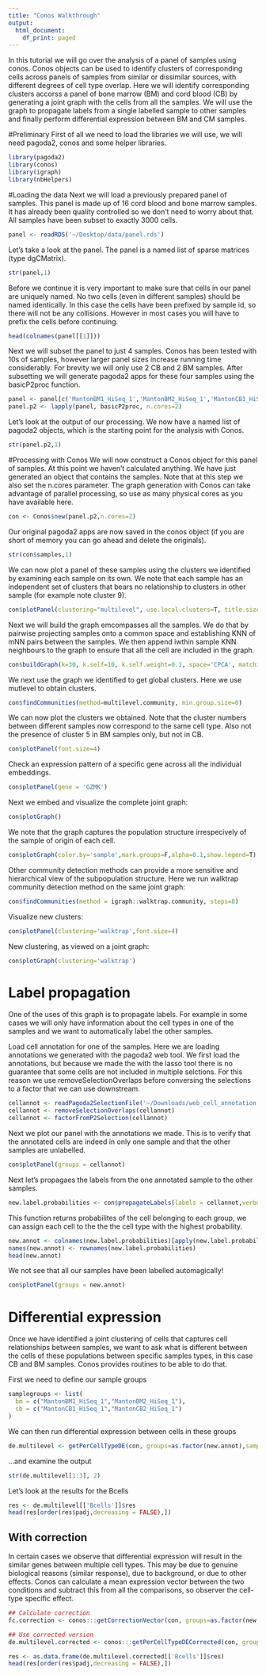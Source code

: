 ```yaml
---
title: "Conos Walkthrough"
output:
  html_document:
    df_print: paged
---
```


In this tutorial we will go over the analysis of a panel of samples using conos. Conos objects can be used to identify clusters of corresponding cells across panels of samples from similar or dissimilar sources, with different degrees of cell type overlap. Here we will identify corresponding clusters accorss a panel of bone marrow (BM) and cord blood (CB) by generating a joint graph with the cells from all the samples. We will use the graph to propagate labels from a single labelled sample to other samples and finally perform differential expression between BM and CM samples.

#Preliminary 
First of all we need to load the libraries we will use, we will need pagoda2, conos and some helper libraries.
```r
library(pagoda2)
library(conos)
library(igraph)
library(nbHelpers)
```

#Loading the data
Next we will load a previously prepared panel of samples. This panel is made up of 16 cord blood and bone marrow samples. It has already been quality controlled so we don't need to worry about that. All samples have been subset to exactly 3000 cells.
```r
panel <- readRDS('~/Desktop/data/panel.rds')
```

Let's take a look at the panel. The panel is a named list of sparse matrices (type dgCMatrix).
```r
str(panel,1)
```

Before we continue it is very important to make sure that cells in our panel are uniquely named. No two cells (even in different samples) should be named identically. In this case the cells have been prefixed by sample id, so there will not be any collisions. However in most cases you will have to prefix the cells before continuing.
```r
head(colnames(panel[[1]]))
```

Next we will subset the panel to just 4 samples. Conos has been tested with 10s of samples, however larger panel sizes increase running time considerably. For brevity we will only use 2 CB and 2 BM samples. After subsetting we will generate pagoda2 apps for these four samples using the basicP2proc function.
```r
panel <- panel[c('MantonBM1_HiSeq_1','MantonBM2_HiSeq_1','MantonCB1_HiSeq_1','MantonCB2_HiSeq_1')]
panel.p2 <- lapply(panel, basicP2proc, n.cores=2)
```

Let's look at the output of our processing. We now have a named list of pagoda2 objects, which is the starting point for the analysis with Conos.
```r
str(panel.p2,1)
```
#Processing with Conos
We will now construct a Conos object for this panel of samples. At this point we haven't calculated anything. We have just generated an object that contains the samples. Note that at this step we also set the n.cores parameter. The graph generation with Conos can take advantage of parallel processing, so use as many physical cores as you have available here.
```r
con <- Conos$new(panel.p2,n.cores=2)
```

Our original pagoda2 apps are now saved in the conos object (if you are short of memory you can go ahead and delete the originals).
```r
str(con$samples,1)
```

We can now plot a panel of these samples using the clusters we identified by examining each sample on its own. We note that each sample has an independent set of clusters that bears no relationship to clusters in other sample (for example note cluster 9).
```r
con$plotPanel(clustering="multilevel", use.local.clusters=T, title.size=6)
```

Next we will build the graph emcompasses all the samples. We do that by pairwise projecting samples onto a common space and establishing KNN of mNN pairs between the samples. We then append iwthin sample KNN neighbours to the graph to ensure that all the cell are included in the graph.
```r
con$buildGraph(k=30, k.self=10, k.self.weight=0.1, space='CPCA', matching.method='mNN', metric='angular', data.type='counts', l2.sigma=1e5, var.scale =TRUE, ncomps=50, n.odgenes=1000, return.details=T,neighborhood.average=FALSE,neighborhood.average.k=10, exclude.pairs=NULL, exclude.samples=NULL, common.centering=TRUE , verbose=TRUE)
```

We next use the graph we identified to get global clusters. Here we use mutlevel to obtain clusters.
```r
con$findCommunities(method=multilevel.community, min.group.size=0)
```

We can now plot the clusters we obtained. Note that the cluster numbers between different samples now correspond to the same cell type. Also not the presence of cluster 5 in BM samples only, but not in CB.
```r
con$plotPanel(font.size=4)
```

Check an expression pattern of a specific gene across all the individual embeddings.
```r
con$plotPanel(gene = 'GZMK')
```


Next we embed and visualize the complete joint graph:
```r
con$plotGraph()
```

We note that the graph captures the population structure irrespecively of the sample of origin of each cell.
```r
con$plotGraph(color.by='sample',mark.groups=F,alpha=0.1,show.legend=T)
```

Other community detection methods can provide a more sensitive and hierarchical view of the subpopulation structure. Here we run walktrap community detection method on the same joint graph:
```r
con$findCommunities(method = igraph::walktrap.community, steps=8)
```

Visualize new clusters:
```r
con$plotPanel(clustering='walktrap',font.size=4)
```

New clustering, as viewed on a joint graph:
```r
con$plotGraph(clustering='walktrap')
```

# Label propagation
One of the uses of this graph is to propagate labels. For example in some cases we will only have information about the cell types in one of the samples and we want to automatically label the other samples.

Load cell annotation for one of the samples. Here we are loading annotations we generated with the pagoda2 web tool. We first load the annotations, but because we made the with the lasso tool there is no guarantee that some cells are not included in multiple selctions. For this reason we use removeSelectionOverlaps before conversing the selections to a factor that we can use downstream.
```r
cellannot <- readPagoda2SelectionFile('~/Downloads/web_cell_annotation')
cellannot <- removeSelectionOverlaps(cellannot)
cellannot <- factorFromP2Selection(cellannot)
```

Next we plot our panel with the annotations we made. This is to verify that the annotated cells are indeed in only one sample and that the other samples are unlabelled.
```r
con$plotPanel(groups = cellannot)
```

Next let's propagaes the labels from the one annotated sample to the other samples.
```r
new.label.probabilities <- con$propagateLabels(labels = cellannot,verbose = T)
```

This function returns probabilites of the cell belonging to each group, we can assign each cell to the the the cell type with the highest probability.
```r
new.annot <- colnames(new.label.probabilities)[apply(new.label.probabilities,1,which.max)]
names(new.annot) <- rownames(new.label.probabilities)
head(new.annot)
```

We not see that all our samples have been labelled automagically!
```r
con$plotPanel(groups = new.annot)
```


# Differential expression

Once we have identified a joint clustering of cells that captures cell relationships between samples, we want to ask what is different between the cells of these populations between specific samples types, in this case CB and BM samples. Conos provides routines to be able to do that.

First we need to define our sample groups
```r
samplegroups <- list(
  bm = c("MantonBM1_HiSeq_1","MantonBM2_HiSeq_1"),
  cb = c("MantonCB1_HiSeq_1","MantonCB2_HiSeq_1")
)
```

We can then run differential expression between cells in these groups
```r
de.multilevel <- getPerCellTypeDE(con, groups=as.factor(new.annot),sampleGroups = samplegroups, reflevel='bm', n.cores=1)
```

...and examine the output
```r
str(de.multilevel[1:3], 2)
```

Let's look at the results for the Bcells
```r
res <- de.multilevel[['Bcells']]$res
head(res[order(res$padj,decreasing = FALSE),])
```



## With correction

In certain cases we observe that differential expression will result in the similar genes between multiple cell types. This may be due to genuine biological reasons (similar response), due to background, or due to other effects. Conos can calculate a mean expression vector between the two conditions and subtract this from all the comparisons, so observer the cell-type specific effect.

```r
## Calculate correction
fc.correction <- conos:::getCorrectionVector(con, groups=as.factor(new.annot),sampleGroups = samplegroups, reflevel='bm', n.cores=2,correction.method='varianceweighted')

## Use corrected version
de.multilevel.corrected <- conos:::getPerCellTypeDECorrected(con, groups=as.factor(new.annot),sampleGroups = samplegroups, reflevel='bm', n.cores=2, correction = fc.correction)
```

```r
res <- as.data.frame(de.multilevel.corrected[['Bcells']]$res)
head(res[order(res$padj,decreasing = FALSE),])
```
